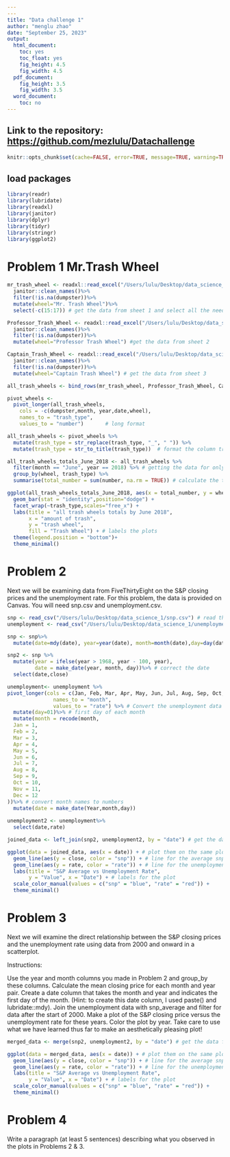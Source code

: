 ```yaml
---
---
title: "Data challenge 1"
author: "menglu zhao"
date: "September 25, 2023"
output:
  html_document:
    toc: yes
    toc_float: yes
    fig_height: 4.5
    fig_width: 4.5
  pdf_document:
    fig_height: 3.5
    fig_width: 3.5
  word_document:
    toc: no
---
```


## Link to the repository: <https://github.com/mezlulu/Datachallenge>
```r
knitr::opts_chunk$set(cache=FALSE, error=TRUE, message=TRUE, warning=TRUE)
```

## load packages
```r
library(readr)
library(lubridate)
library(readxl)
library(janitor)
library(dplyr)
library(tidyr)
library(stringr)
library(ggplot2)
```

# Problem 1 Mr.Trash Wheel

```r
mr_trash_wheel <- readxl::read_excel("/Users/lulu/Desktop/data_science_1/Trash-Wheel-Collection-Totals-8-6-19.xlsx",sheet= 1) %>%
  janitor::clean_names()%>%
  filter(!is.na(dumpster))%>%
  mutate(wheel="Mr. Trash Wheel")%>%
  select(-c(15:17)) # get the data from sheet 1 and select all the needed data.

Professor_Trash_Wheel <- readxl::read_excel("/Users/lulu/Desktop/data_science_1/Trash-Wheel-Collection-Totals-8-6-19.xlsx",sheet= 2) %>%
  janitor::clean_names()%>%
  filter(!is.na(dumpster))%>%
  mutate(wheel="Professor Trash Wheel") #get the data from sheet 2 

Captain_Trash_Wheel <- readxl::read_excel("/Users/lulu/Desktop/data_science_1/Trash-Wheel-Collection-Totals-8-6-19.xlsx",sheet= 3) %>%
  janitor::clean_names()%>%
  filter(!is.na(dumpster))%>%
  mutate(wheel="Captain Trash Wheel") # get the data from sheet 3

all_trash_wheels <- bind_rows(mr_trash_wheel, Professor_Trash_Wheel, Captain_Trash_Wheel) # bind the three dataframes together into one dataframe 

pivot_wheels <- 
  pivot_longer(all_trash_wheels,
    cols = -c(dumpster,month, year,date,wheel),
    names_to = "trash_type",
    values_to = "number")       # long format

all_trash_wheels <- pivot_wheels %>%
  mutate(trash_type = str_replace(trash_type, "_", " ")) %>%
  mutate(trash_type = str_to_title(trash_type))  # format the column trash_type for plotting.

all_trash_wheels_totals_June_2018 <- all_trash_wheels %>%
  filter(month == "June", year == 2018) %>% # getting the data for only June 2018
  group_by(wheel, trash_type) %>%
  summarise(total_number = sum(number, na.rm = TRUE)) # calculate the total number for each trash item by trash wheel

ggplot(all_trash_wheels_totals_June_2018, aes(x = total_number, y = wheel, fill = wheel)) + #a faceted bar plot (by trash type)
  geom_bar(stat = "identity",position="dodge") +
  facet_wrap(~trash_type,scales="free_x") +
  labs(title = "all trash wheels totals by June 2018",
       x = "amount of trash",
       y = "trash wheel",
       fill = "Trash Wheel") + # labels the plots
  theme(legend.position = "bottom")+
  theme_minimal() 

```

# Problem 2
Next we will be examining data from FiveThirtyEight on the S&P closing prices and the unemployment rate. For this problem, the data is provided on Canvas. You will need snp.csv and unemployment.csv.
```r
snp <- read_csv("/Users/lulu/Desktop/data_science_1/snp.csv") # read the snp data
unemployment <- read_csv("/Users/lulu/Desktop/data_science_1/unemployment.csv") # read the unemployment data

snp <- snp%>%
  mutate(date=mdy(date), year=year(date), month=month(date),day=day(date)) # convert the date to date object using mdy, create a year and month variable using year and month in package lubridate

snp2 <- snp %>%
  mutate(year = ifelse(year > 1968, year - 100, year),
         date = make_date(year, month, day))%>% # correct the date
  select(date,close)

unemployment<- unemployment %>%
pivot_longer(cols = c(Jan, Feb, Mar, Apr, May, Jun, Jul, Aug, Sep, Oct, Nov, Dec),
               names_to = "month",
               values_to = "rate") %>% # Convert the unemployment data into long format.
  mutate(day=01)%>% # first day of each month
  mutate(month = recode(month,
  Jan = 1,
  Feb = 2,
  Mar = 3,
  Apr = 4,
  May = 5,
  Jun = 6,
  Jul = 7,
  Aug = 8,
  Sep = 9,
  Oct = 10,
  Nov = 11,
  Dec = 12
))%>% # convert month names to numbers
  mutate(date = make_date(Year,month,day))
  
unemployment2 <- unemployment%>%
  select(date,rate)

joined_data <- left_join(snp2, unemployment2, by = "date") # get the data for the plot

ggplot(data = joined_data, aes(x = date)) + # plot them on the same plot
  geom_line(aes(y = close, color = "snp")) + # line for the average snp close price
  geom_line(aes(y = rate, color = "rate")) + # line for the unemployment rate
  labs(title = "S&P Average vs Unemployment Rate",
       y = "Value", x = "Date") + # labels for the plot
  scale_color_manual(values = c("snp" = "blue", "rate" = "red")) +
  theme_minimal() 
```

# Problem 3
Next we will examine the direct relationship between the S&P closing prices and the unemployment rate using data from 2000 and onward in a scatterplot.

Instructions:

Use the year and month columns you made in Problem 2 and group_by these columns.
Calculate the mean closing price for each month and year pair.
Create a date column that takes the month and year and indicates the first day of the month. (Hint: to create this date column, I used paste() and lubridate::mdy).
Join the unemployment data with snp_average and filter for data after the start of 2000.
Make a plot of the S&P closing price versus the unemployment rate for these years. Color the plot by year. Take care to use what we have learned thus far to make an aesthetically pleasing plot!

```r
merged_data <- merge(snp2, unemployment2, by = "date") # get the data for the plot

ggplot(data = merged_data, aes(x = date)) + # plot them on the same plot
  geom_line(aes(y = close, color = "snp")) + # line for the average snp close price
  geom_line(aes(y = rate, color = "rate")) + # line for the unemployment rate
  labs(title = "S&P Average vs Unemployment Rate",
       y = "Value", x = "Date") + # labels for the plot
  scale_color_manual(values = c("snp" = "blue", "rate" = "red")) +
  theme_minimal() 
```



# Problem 4
Write a paragraph (at least 5 sentences) describing what you observed in the plots in Problems 2 & 3.
